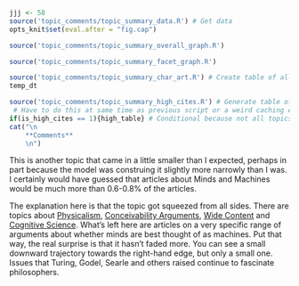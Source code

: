 ```r
jjj <- 58
source('topic_comments/topic_summary_data.R') # Get data
opts_knit$set(eval.after = "fig.cap")
```

```r
source('topic_comments/topic_summary_overall_graph.R')
```

```r
source('topic_comments/topic_summary_facet_graph.R')
```

```r
source('topic_comments/topic_summary_char_art.R') # Create table of all articles in topic
temp_dt
```

```r
source('topic_comments/topic_summary_high_cites.R') # Generate table of highly cited articles. 
 # Have to do this at same time as previous script or a weird caching error occurs.
if(is_high_cites == 1){high_table} # Conditional because not all topics have high cites
cat("\n
	**Comments**
	\n")
```

This is another topic that came in a little smaller than I expected, perhaps in part because the model was construing it slightly more narrowly than I was. I certainly would have guessed that articles about Minds and Machines would be much more than 0.6-0.8% of the articles.

The explanation here is that the topic got squeezed from all sides. There are topics about [Physicalism](#topic09), [Conceivability Arguments](#topic55), [Wide Content](#topic85) and [Cognitive Science](#topic87). What's left here are articles on a very specific range of arguments about whether minds are best thought of as machines. Put that way, the real surprise is that it hasn't faded more. You can see a small downward trajectory towards the right-hand edge, but only a small one. Issues that Turing, Godel, Searle and others raised continue to fascinate philosophers.